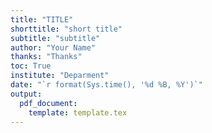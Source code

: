 ```yaml
---
title: "TITLE"
shorttitle: "short title"
subtitle: "subtitle"
author: "Your Name"
thanks: "Thanks"
toc: True
institute: "Deparment"
date: "`r format(Sys.time(), '%d %B, %Y')`"
output:
  pdf_document: 
    template: template.tex
---
```




\begin{frame}
    \maketitle
    % \begin{figure}[htpb]
    %     \begin{center}
    %         \includegraphics[width=0.45\linewidth]{pic/polyu.png}
    %     \end{center}
    % \end{figure}
\end{frame}
    
\begin{frame}
    \tableofcontents[sectionstyle=show,subsectionstyle=show/shaded/hide,subsubsectionstyle=show/shaded/hide]
\end{frame}

\clearpage
\setcounter{page}{1}

\section{Background}

\begin{frame}{Introduction}
%    \begin{block}{haha}
% asdfsdf
% \end{block} 

\begin{itemize}
    \item One
    \item Two
    
\end{itemize}

\end{frame}


\section{First Item}
\begin{frame}{Second}

\begin{itemize}
    \item Training set: XXX columns, YYY samples, 79x more training than test data.
    \item Test set: XXX samples, YYY irregular features, binary targets. 
    \begin{itemize}
        \item 50\% value is 1, 50\% value is 0.
    \end{itemize}
\end{itemize}
    
\end{frame}

\begin{frame}{Third}
\begin{itemize}
    \item Feature data variance: X.XX to X.XX (range of $1\pm0.XX$).
    \item Feature data mean: 0.XX to -0.XX (range of $0\pm0.XX$).
\end{itemize}
\end{frame}

\begin{frame}{Figure Frame}
    \begin{figure}
        \centering
        \includegraphics[width = 0.6\linewidth]{img/fig1.jpg}
        \caption{Your figure name}
        \label{fig:my_label}
    \end{figure}
\end{frame}



\begin{frame}{Table Frame}

\begin{table}
\begin{tabular}{c|cc}
C ($\frac{1}{\lambda}$) & Cross validation Score & Submission Score \\
\hline
1            & 1                      & 0.82             \\
0.5          & 1                      & 0.83             \\
0.2          & 1                      & 0.845            \\
0.1          & 0.9048                 & 0.849            \\
0.15         & 0.9643                 & 0.846            \\
0.05         & 0.7619                 & 0.787           
\end{tabular}
\caption{Your table name}
\label{table:1}
\end{table}

\end{frame}


\section{Conclusion}
\begin{frame}{Conclusion}
\begin{itemize}
\item Your conclusion

\end{itemize}
\end{frame}


\section{References}

\begin{frame}{References}

\nocite{bibitem1}
\nocite{*}
\bibliographystyle{IEEEtran} 
\bibliography{ref.bib}


\end{frame}

